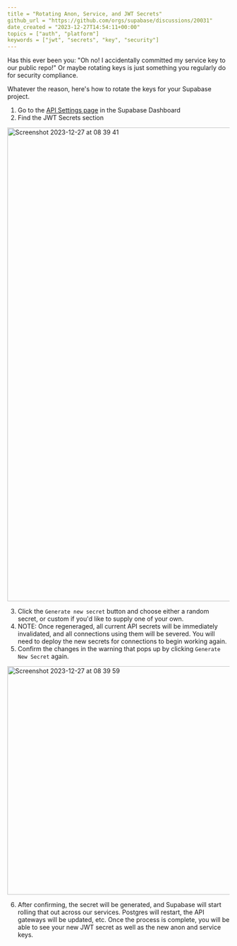 ```yaml
---
title = "Rotating Anon, Service, and JWT Secrets"
github_url = "https://github.com/orgs/supabase/discussions/20031"
date_created = "2023-12-27T14:54:11+00:00"
topics = ["auth", "platform"]
keywords = ["jwt", "secrets", "key", "security"]
---
```


Has this ever been you: "Oh no! I accidentally committed my service key to our public repo!" Or maybe rotating keys is just something you regularly do for security compliance.

Whatever the reason, here's how to rotate the keys for your Supabase project.

1. Go to the [API Settings page](https://supabase.com/dashboard/project/_/settings/api) in the Supabase Dashboard
2. Find the JWT Secrets section

<img
  width="1072"
  alt="Screenshot 2023-12-27 at 08 39 41"
  src="https://github.com/supabase/supabase/assets/1923424/bdcab8a2-7007-496c-a845-d331ee883a0a"
/>

3. Click the `Generate new secret` button and choose either a random secret, or custom if you'd like to supply one of your own.
4. NOTE: Once regeneraged, all current API secrets will be immediately invalidated, and all connections using them will be severed. You will need to deploy the new secrets for connections to begin working again.
5. Confirm the changes in the warning that pops up by clicking `Generate New Secret` again.

<img
  width="517"
  alt="Screenshot 2023-12-27 at 08 39 59"
  src="https://github.com/supabase/supabase/assets/1923424/1f5cf876-ff65-41f0-b92e-37826773041c"
/>

6. After confirming, the secret will be generated, and Supabase will start rolling that out across our services. Postgres will restart, the API gateways will be updated, etc. Once the process is complete, you will be able to see your new JWT secret as well as the new anon and service keys.
